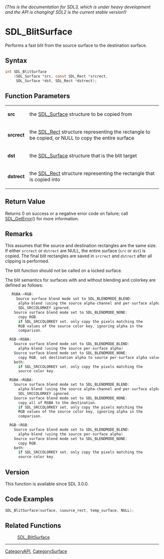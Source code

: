 ====== (This is the documentation for SDL3, which is under heavy development and the API is changing! SDL2 is the current stable version!) ======
= SDL_BlitSurface =

Performs a fast blit from the source surface to the destination surface.

== Syntax ==

<syntaxhighlight lang='c'>
int SDL_BlitSurface
    (SDL_Surface *src, const SDL_Rect *srcrect,
     SDL_Surface *dst, SDL_Rect *dstrect);
</syntaxhighlight>

== Function Parameters ==

{|
|'''src'''
|the [[SDL_Surface]] structure to be copied from
|-
|'''srcrect'''
|the [[SDL_Rect]] structure representing the rectangle to be copied, or NULL to copy the entire surface
|-
|'''dst'''
|the [[SDL_Surface]] structure that is the blit target
|-
|'''dstrect'''
|the [[SDL_Rect]] structure representing the rectangle that is copied into
|}

== Return Value ==

Returns 0 on success or a negative error code on failure; call
[[SDL_GetError]]() for more information.

== Remarks ==

This assumes that the source and destination rectangles are the same size.
If either <code>srcrect</code> or <code>dstrect</code> are NULL, the entire
surface (<code>src</code> or <code>dst</code>) is copied. The final blit
rectangles are saved in <code>srcrect</code> and <code>dstrect</code> after
all clipping is performed.

The blit function should not be called on a locked surface.

The blit semantics for surfaces with and without blending and colorkey are
defined as follows:

<syntaxhighlight lang='c'>
   RGBA->RGB:
     Source surface blend mode set to SDL_BLENDMODE_BLEND:
      alpha-blend (using the source alpha-channel and per-surface alpha)
      SDL_SRCCOLORKEY ignored.
    Source surface blend mode set to SDL_BLENDMODE_NONE:
      copy RGB.
      if SDL_SRCCOLORKEY set, only copy the pixels matching the
      RGB values of the source color key, ignoring alpha in the
      comparison.

  RGB->RGBA:
    Source surface blend mode set to SDL_BLENDMODE_BLEND:
      alpha-blend (using the source per-surface alpha)
    Source surface blend mode set to SDL_BLENDMODE_NONE:
      copy RGB, set destination alpha to source per-surface alpha value.
    both:
      if SDL_SRCCOLORKEY set, only copy the pixels matching the
      source color key.

  RGBA->RGBA:
    Source surface blend mode set to SDL_BLENDMODE_BLEND:
      alpha-blend (using the source alpha-channel and per-surface alpha)
      SDL_SRCCOLORKEY ignored.
    Source surface blend mode set to SDL_BLENDMODE_NONE:
      copy all of RGBA to the destination.
      if SDL_SRCCOLORKEY set, only copy the pixels matching the
      RGB values of the source color key, ignoring alpha in the
      comparison.

  RGB->RGB:
    Source surface blend mode set to SDL_BLENDMODE_BLEND:
      alpha-blend (using the source per-surface alpha)
    Source surface blend mode set to SDL_BLENDMODE_NONE:
      copy RGB.
    both:
      if SDL_SRCCOLORKEY set, only copy the pixels matching the
      source color key.
</syntaxhighlight>

== Version ==

This function is available since SDL 3.0.0.

== Code Examples ==

<syntaxhighlight lang='c++'>
SDL_BlitSurface(surface, &source_rect, temp_surface, NULL);
</syntaxhighlight>

== Related Functions ==

:[[SDL_BlitSurface]]

----
[[CategoryAPI]], [[CategorySurface]]


